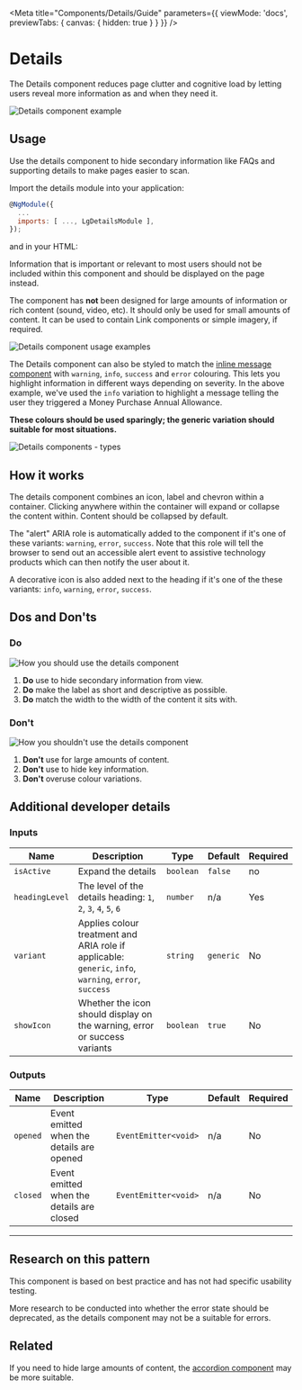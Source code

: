 
<Meta title="Components/Details/Guide" parameters={{ viewMode: 'docs', previewTabs: { canvas: { hidden: true } } }} />

# Details

<p class="standfirst">The Details component reduces page clutter and cognitive load by letting users reveal more information as and when they need it.</p>

![Details component example](docs/details/example.png)

## Usage

Use the details component to hide secondary information like FAQs and supporting details to make pages easier to scan.

Import the details module into your application:

```js
@NgModule({
  ...
  imports: [ ..., LgDetailsModule ],
});
```

and in your HTML:

<Source id="components-details-examples--standard-details"></Source>

Information that is important or relevant to most users should not be included within this component and should be displayed on the page instead.

The component has **not** been designed for large amounts of information or rich content (sound, video, etc). It should only be used for small amounts of content. It can be used to contain Link components or simple imagery, if required.

![Details component usage examples](docs/details/usage.png)



The Details component can also be styled to match the [inline message component](./?path=/docs/components-inline-message-alert-guide--page) with `warning`, `info`, `success` and `error` colouring. This lets you highlight information in different ways depending on severity. In the above example, we've used the `info` variation to highlight a message telling the user they triggered a Money Purchase Annual Allowance.

**These colours should be used sparingly; the generic variation should suitable for most situations.**

![Details components - types](docs/details/types.png)


## How it works

The details component combines an icon, label and chevron within a container. Clicking anywhere within the container will expand or collapse the content within. Content should be collapsed by default.

The "alert" ARIA role is automatically added to the component if it's one of these variants: `warning`, `error`, `success`. Note that this role will tell the browser to send out an accessible alert event to assistive technology products which can then notify the user about it.

A decorative icon is also added next to the heading if it's one of the these variants: `info`, `warning`, `error`, `success`.

## Dos and Don'ts

### Do

![How you should use the details component](docs/details/do.png)

1. **Do** use to hide secondary information from view.
2. **Do** make the label as short and descriptive as possible.
3. **Do** match the width to the width of the content it sits with.

###  Don't

![How you shouldn't use the details component](docs/details/dont.png)

1. **Don't** use for large amounts of content.
2. **Don't** use to hide key information.
3. **Don't** overuse colour variations.

## Additional developer details

### Inputs

| Name           | Description                                                                                            | Type      | Default   | Required |
|----------------|--------------------------------------------------------------------------------------------------------|-----------|-----------|----------|
| `isActive`     | Expand the details                                                                                     | `boolean` | `false`   | no       |
| `headingLevel` | The level of the details heading: `1`, `2`, `3`, `4`, `5`, `6`                                         | `number`  | n/a       | Yes      |
| `variant`      | Applies colour treatment and ARIA role if applicable: `generic`, `info`, `warning`, `error`, `success` | `string`  | `generic` | No       |
| `showIcon`     | Whether the icon should display on the warning, error or success variants                              | `boolean` | `true`    | No       |

### Outputs

| Name     | Description                               | Type                 | Default | Required |
|----------|-------------------------------------------|----------------------|---------|----------|
| `opened` | Event emitted when the details are opened | `EventEmitter<void>` | n/a     | No       |
| `closed` | Event emitted when the details are closed | `EventEmitter<void>` | n/a     | No       |

------

## Research on this pattern

This component is based on best practice and has not had specific usability testing.

More research to be conducted into whether the error state should be deprecated, as the details component may not be a suitable for errors.

## Related

If you need to hide large amounts of content, the [accordion component](./?path=/docs/components-accordion-guide--page) may be more suitable.

<Feedback />
